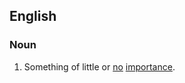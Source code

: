 ==English==

===Noun===
{{en-noun}}
# {{label|en|obsolete}} Something of little or [[no]] [[importance]].
